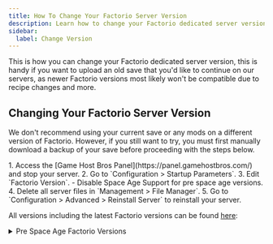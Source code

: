 ```yaml
---
title: How To Change Your Factorio Server Version
description: Learn how to change your Factorio dedicated server version.
sidebar:
  label: Change Version
---
```


This is how you can change your Factorio dedicated server version, this is handy if you want to upload an old save that you'd like to continue on our servers, as newer Factorio versions most likely won't be compatible due to recipe changes and more.

## Changing Your Factorio Server Version

We don't recommend using your current save or any mods on a different version of Factorio. However, if you still want to try, you must first manually download a backup of your save before proceeding with the steps below.

<Steps>
1. Access the [Game Host Bros Panel](https://panel.gamehostbros.com/) and stop your server.
2. Go to `Configuration > Startup Parameters`.
3. Edit `Factorio Version`.
   - Disable Space Age Support for pre space age versions.
4. Delete all server files in `Management > File Manager`.
5. Go to `Configuration > Advanced > Reinstall Server` to reinstall your server.
</Steps>


All versions including the latest Factorio versions can be found [here](https://www.factorio.com/download/archive/):

<details>
<summary>Pre Space Age Factorio Versions</summary>

Here are all of the Factorio versions prior to Space Age 2.0:

- 1.1.110
- 1.1.109
- 1.1.108
- 1.1.107
- 1.1.106
- 1.1.105
- 1.1.104
- 1.1.103
- 1.1.102
- 1.1.101
- 1.1.100
- 1.1.99
- 1.1.98
- 1.1.97
- 1.1.96
- 1.1.95
- 1.1.94
- 1.1.93
- 1.1.92
- 1.1.91
- 1.1.90
- 1.1.89
- 1.1.88
- 1.1.87
- 1.1.86
- 1.1.69
- 1.1.60
- 1.1.59
- 1.1.58
- 1.1.57
- 1.0.0
- 0.17.79
- 0.16.51
- 0.15.40
- 0.15.36
- 0.14.23
- 0.13.20
- 0.12.35
- 0.11.22
- 0.10.12
- 0.9.8
- 0.8.8
- 0.7.5
- 0.6.4
</details>

